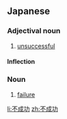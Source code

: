 ==Japanese==
{{ja-kanjitab|ふ|せい|こう|yomi=o}}

===Adjectival noun===
{{ja-adj|decl=na|ふせいこう}}

# [[unsuccessful]]

====Inflection====
{{ja-na|ふせいこう}}

===Noun===
{{ja-noun|ふせいこう}}

# [[failure]]

[[li:不成功]]
[[zh:不成功]]